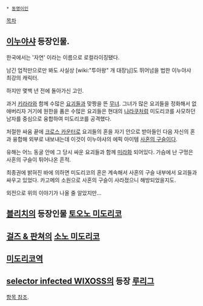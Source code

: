  * [[동명이인]]

[[목차]]

== [[이누야샤]] 등장인물. ==
한국에서는 '자연' 이라는 이름으로 로컬라이징됐다.

남긴 업적만으로만 봐도 사실상 [wiki:"투아왕" 개 대장님]도 뛰어넘을 법한 이누야샤 최강의 캐릭터.

하지만 몇백 년 전에 돌아가신 고인. 

과거 [[키라라]]와 함께 수많은 [[요괴]]들과 맞짱을 뜬 [[무녀]]. 그녀가 많은 요괴들을 정화해서 없애버리자 거기에 원한을 품은 수많은 요괴들은 현대의 [[나라쿠]]처럼 미도리코를 사모하던 남자를 중심으로 융합하여 미도리코를 공격했다.

처절한 싸움 끝에 [[크로스 카운터]]로 요괴들의 혼을 자기 안으로 받아들인 다음 자신의 혼과 융합해 외부로 내보내는데 이것이 이누야샤의 에픽 아이템 [[사혼의 구슬]]이다. 

유해는 어느 동굴 안에 그 당시 싸운 요괴들과 함께 [[미라]]화 되어있다. 가슴에 난 구멍은 사혼의 구슬이 튀어나온 흔적.

최종권에 밝혀진 바에 의하면 미도리코의 혼은 계속해서 사혼의 구슬 내부에서 요괴들과 싸우고 있었다. 카고메의 소원으로 사혼의 구슬이 사라졌으니 해방되었을지도.

외전으로 위의 이야기가 나올 줄 알았지만...

== [[블리치]]의 등장인물 [[토오노 미도리코]] ==
== [[걸즈 & 판쳐]]의 [[소노 미도리코]] ==
== [[미도리코역]] ==
== [[selector infected WIXOSS]]의 등장 [[루리그]] ==
[[미도리코(selector infected WIXOSS)|항목 참조]].
